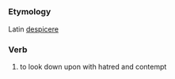 =={{en}}==
===Etymology===
Latin [[despicere]]
===Verb===
# to look down upon with hatred and contempt